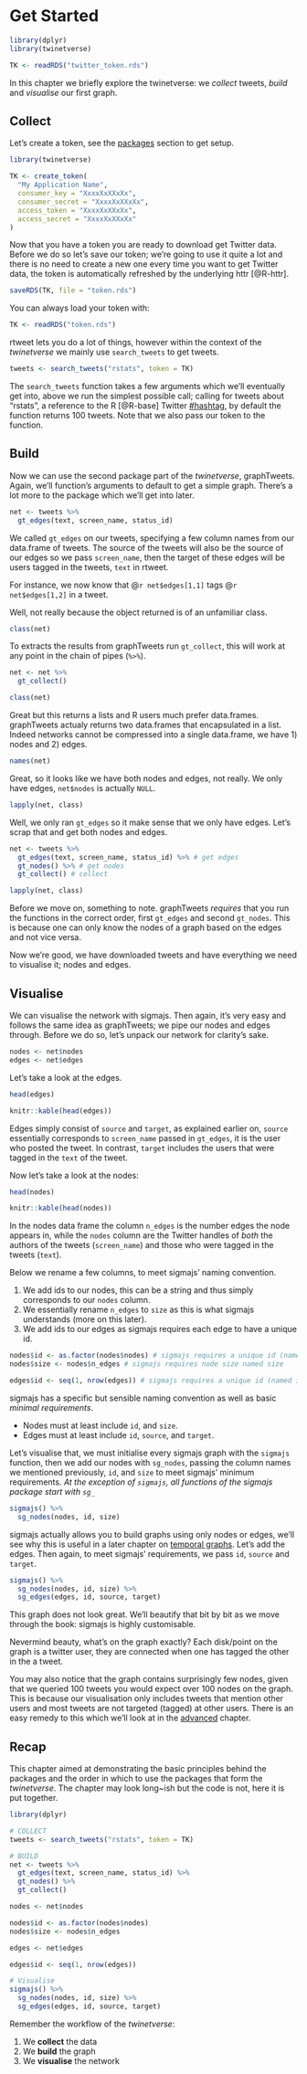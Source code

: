# Get Started {#get-started}

```r
library(dplyr)
library(twinetverse)

TK <- readRDS("twitter_token.rds")
```

In this chapter we briefly explore the twinetverse: we _collect_ tweets, _build_ and _visualise_ our first graph. 

## Collect

Let's create a token, see the [packages](#pkgs) section to get setup.

```r
library(twinetverse)

TK <- create_token(
  "My Application Name",
  consumer_key = "XxxxXxXXxXx",
  consumer_secret = "XxxxXxXXxXx",
  access_token = "XxxxXxXXxXx",
  access_secret = "XxxxXxXXxXx"
)
```

Now that you have a token you are ready to download get Twitter data. Before we do so let's save our token; we're going to use it quite a lot and there is no need to create a new one every time you want to get Twitter data, the token is automatically refreshed by the underlying httr [@R-httr].

```r
saveRDS(TK, file = "token.rds")
```

You can always load your token with:

```r
TK <- readRDS("token.rds")
```

rtweet lets you do a lot of things, however within the context of the _twinetverse_ we mainly use `search_tweets` to get tweets.

```r
tweets <- search_tweets("rstats", token = TK)
```

The `search_tweets` function takes a few arguments which we'll eventually get into, above we run the simplest possible call; calling for tweets about "rstats", a reference to the R [@R-base] Twitter [#hashtag](https://twitter.com/search?q=rstats), by default the function returns 100 tweets. Note that we also pass our token to the function.

## Build

Now we can use the second package part of the _twinetverse_, graphTweets. Again, we'll function's arguments to default to get a simple graph. There's a lot more to the package which we'll get into later.

```r
net <- tweets %>% 
  gt_edges(text, screen_name, status_id)
```

We called `gt_edges` on our tweets, specifying a few column names from our data.frame of tweets. The source of the tweets will also be the source of our edges so we pass `screen_name`, then the target of these edges will be users tagged in the tweets, `text` in rtweet. 

For instance, we now know that @`r net$edges[1,1]` tags @`r net$edges[1,2]` in a tweet.

Well, not really because the object returned is of an unfamiliar class.

```r
class(net)
```

To extracts the results from graphTweets run `gt_collect`, this will work at any point in the chain of pipes (`%>%`).

```r
net <- net %>% 
  gt_collect()

class(net)
```

Great but this returns a lists and R users much prefer data.frames. graphTweets actualy returns two data.frames that encapsulated in a list. Indeed networks cannot be compressed into a single data.frame, we have 1) nodes and 2) edges.

```r
names(net)
```

Great, so it looks like we have both nodes and edges, not really. We only have edges, `net$nodes` is actually `NULL`. 

```r
lapply(net, class)
```

Well, we only ran `gt_edges` so it make sense that we only have edges. Let's scrap that and get both nodes and edges.

```r
net <- tweets %>% 
  gt_edges(text, screen_name, status_id) %>% # get edges
  gt_nodes() %>% # get nodes
  gt_collect() # collect

lapply(net, class)
```

Before we move on, something to note. graphTweets _requires_ that you run the functions in the correct order, first `gt_edges` and second `gt_nodes`. This is because one can only know the nodes of a graph based on the edges and not vice versa.

Now we're good, we have downloaded tweets and have everything we need to visualise it; nodes and edges.

## Visualise

We can visualise the network with sigmajs. Then again, it's very easy and follows the same idea as graphTweets; we pipe our nodes and edges through. Before we do so, let's unpack our network for clarity's sake.

```r
nodes <- net$nodes
edges <- net$edges
```

Let's take a look at the edges.

```r
head(edges)
```

```r
knitr::kable(head(edges))
```

Edges simply consist of `source` and `target`, as explained earlier on, `source` essentially corresponds to `screen_name` passed in `gt_edges`, it is the user who posted the tweet. In contrast, `target` includes the users that were tagged in the `text` of the tweet.

Now let's take a look at the nodes:

```r
head(nodes)
```

```r
knitr::kable(head(nodes))
```

In the nodes data frame the column `n_edges` is the number edges the node appears in, while the `nodes` column are the Twitter handles of _both_ the authors of the tweets (`screen_name`) and those who were tagged in the tweets (`text`). 

Below we rename a few columns, to meet sigmajs' naming convention.

1. We add ids to our nodes, this can be a string and thus simply corresponds to our `nodes` column.
2. We essentially rename `n_edges` to `size` as this is what sigmajs understands (more on this later).
3. We add ids to our edges as sigmajs requires each edge to have a unique id.

```r
nodes$id <- as.factor(nodes$nodes) # sigmajs requires a unique id (named id)
nodes$size <- nodes$n_edges # sigmajs requires node size named size

edges$id <- seq(1, nrow(edges)) # sigmajs requires a unique id (named id)
```

sigmajs has a specific but sensible naming convention as well as basic _minimal requirements_. 

* Nodes must at least include `id`, and `size`.
* Edges must at least include `id`, `source`, and `target`.

Let's visualise that, we must initialise every sigmajs graph with the `sigmajs` function, then we add our nodes with `sg_nodes`, passing the column names we mentioned previously, `id`, and `size` to meet sigmajs' minimum requirements. *At the exception of `sigmajs`, all functions of the sigmajs package start with `sg_`*  

```r
sigmajs() %>% 
  sg_nodes(nodes, id, size) 
```

sigmajs actually allows you to build graphs using only nodes or edges, we'll see why this is useful in a later chapter on [temporal graphs](#dynamic). Let's add the edges. Then again, to meet sigmajs' requirements, we pass `id`, `source` and `target`.

```r
sigmajs() %>% 
  sg_nodes(nodes, id, size) %>% 
  sg_edges(edges, id, source, target)
```

This graph does not look great. We'll beautify that bit by bit as we move through the book: sigmajs is highly customisable. 

Nevermind beauty, what's on the graph exactly? Each disk/point on the graph is a twitter user, they are connected when one has tagged the other in the a tweet.

You may also notice that the graph contains surprisingly few nodes, given that we queried 100 tweets you would expect over 100 nodes on the graph. This is because our visualisation only includes tweets that mention other users and most tweets are not targeted (tagged) at other users. There is an easy remedy to this which we'll look at in the [advanced](advanced) chapter.

## Recap

This chapter aimed at demonstrating the basic principles behind the packages and the order in which to use the packages that form the _twinetverse_. The chapter may look long~ish but the code is not, here it is put together.

```r
library(dplyr)

# COLLECT
tweets <- search_tweets("rstats", token = TK)

# BUILD
net <- tweets %>% 
  gt_edges(text, screen_name, status_id) %>% 
  gt_nodes() %>% 
  gt_collect() 

nodes <- net$nodes

nodes$id <- as.factor(nodes$nodes) 
nodes$size <- nodes$n_edges 

edges <- net$edges

edges$id <- seq(1, nrow(edges))

# Visualise
sigmajs() %>% 
  sg_nodes(nodes, id, size) %>% 
  sg_edges(edges, id, source, target)
```

Remember the workflow of the _twinetverse_:

1. We **collect** the data
2. We **build** the graph
3. We **visualise** the network
